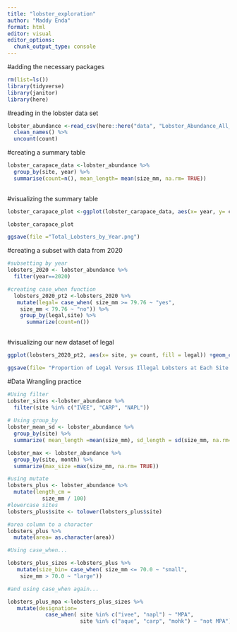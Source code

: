 ```yaml
---
title: "lobster_exploration"
author: "Maddy Enda"
format: html
editor: visual
editor_options: 
  chunk_output_type: console
---
```

#adding the necessary packages
```r
rm(list=ls())
library(tidyverse)
library(janitor)
library(here)

```

#reading in the lobster data set
```r
lobster_abundance <-read_csv(here::here("data", "Lobster_Abundance_All_Years_20210412.csv"), na = c("-99999", "")) %>% 
  clean_names() %>% 
  uncount(count)

```

#creating a summary table

```r
lobster_carapace_data <-lobster_abundance %>%
  group_by(site, year) %>%
  summarise(count=n(), mean_length= mean(size_mm, na.rm= TRUE))
 
```

#visualizing the summary table
```r
lobster_carapace_plot <-ggplot(lobster_carapace_data, aes(x= year, y= count, group= site, shape = site)) + geom_point() +labs( title= "Total Lobsters Observed by Year")

lobster_carapace_plot

ggsave(file ="Total_Lobsters_by_Year.png")
```

#creating a subset with data from 2020
```r
#subsetting by year
lobsters_2020 <- lobster_abundance %>%
  filter(year==2020)

#creating case_when function
  lobsters_2020_pt2 <-lobsters_2020 %>%
   mutate(legal= case_when( size_mm >= 79.76 ~ "yes", 
    size_mm < 79.76 ~ "no")) %>%
    group_by(legal,site) %>%
      summarize(count=n())
  
```

#visualizing our new dataset of legal
```r
ggplot(lobsters_2020_pt2, aes(x= site, y= count, fill = legal)) +geom_col(position = "fill") + labs(title= "Proportion of Legal versus Illegal Lobsters at Each Site 2020")

ggsave(file= "Proportion of Legal Versus Illegal Lobsters at Each Site 2020.png")
```

#Data Wrangling practice

```r
#Using filter
Lobster_sites <-lobster_abundance %>%
  filter(site %in% c("IVEE", "CARP", "NAPL"))
 
# Using group_by
lobster_mean_sd <- lobster_abundance %>%
  group_by(site) %>%
  summarize( mean_length =mean(size_mm), sd_length = sd(size_mm, na.rm= TRUE))

lobster_max <- lobster_abundance %>%
  group_by(site, month) %>%
  summarize(max_size =max(size_mm, na.rm= TRUE))

#using mutate
lobsters_plus <- lobster_abundance %>%
  mutate(length_cm =
           size_mm / 100)
#lowercase sites
lobsters_plus$site <- tolower(lobsters_plus$site)

#area column to a character
lobsters_plus %>%
  mutate(area= as.character(area))

#Using case_when...

lobsters_plus_sizes <-lobsters_plus %>%
   mutate(size_bin= case_when( size_mm <= 70.0 ~ "small", 
    size_mm > 70.0 ~ "large"))

#and using case_when again...

lobsters_plus_mpa <-lobsters_plus_sizes %>%
   mutate(designation= 
            case_when( site %in% c("ivee", "napl") ~ "MPA", 
                       site %in% c("aque", "carp", "mohk") ~ "not MPA"))


```


